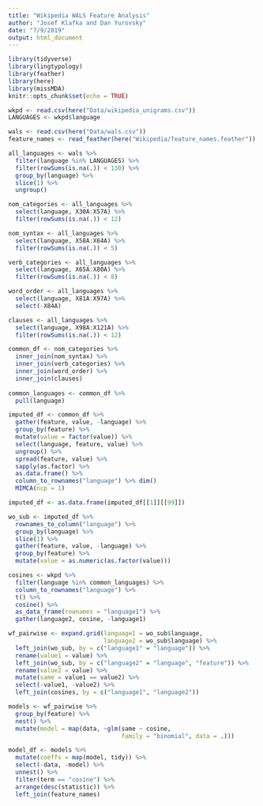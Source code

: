 ```yaml
---
title: "Wikipedia WALS Feature Analysis"
author: "Josef Klafka and Dan Yurovsky"
date: "7/9/2019"
output: html_document
---
```


```r
library(tidyverse)
library(lingtypology)
library(feather)
library(here)
library(missMDA)
knitr::opts_chunk$set(echo = TRUE)
```

```r
wkpd <- read.csv(here("Data/wikipedia_unigrams.csv"))
LANGUAGES <- wkpd$language

wals <- read.csv(here("Data/wals.csv"))
feature_names <- read_feather(here("Wikipedia/feature_names.feather"))
```

```r
all_languages <- wals %>% 
  filter(language %in% LANGUAGES) %>% 
  filter(rowSums(is.na(.)) < 130) %>%
  group_by(language) %>%
  slice(1) %>%
  ungroup() 
```

```r
nom_categories <- all_languages %>%
  select(language, X30A:X57A) %>%
  filter(rowSums(is.na(.)) < 12)

nom_syntax <- all_languages %>%
  select(language, X58A:X64A) %>%
  filter(rowSums(is.na(.)) < 5)

verb_categories <- all_languages %>%
  select(language, X65A:X80A) %>%
  filter(rowSums(is.na(.)) < 8)

word_order <- all_languages %>%
  select(language, X81A:X97A) %>%
  select(-X84A)

clauses <- all_languages %>%
  select(language, X98A:X121A) %>%
  filter(rowSums(is.na(.)) < 12)

common_df <- nom_categories %>% 
  inner_join(nom_syntax) %>%
  inner_join(verb_categories) %>%
  inner_join(word_order) %>%
  inner_join(clauses) 
  
common_languages <- common_df %>%
  pull(language)
```

```r
imputed_df <- common_df %>% 
  gather(feature, value, -language) %>%
  group_by(feature) %>%
  mutate(value = factor(value)) %>%
  select(language, feature, value) %>%
  ungroup() %>% 
  spread(feature, value) %>% 
  sapply(as.factor) %>%
  as.data.frame() %>%
  column_to_rownames("language") %>% dim()
  MIMCA(ncp = 1)

imputed_df <- as.data.frame(imputed_df[[1]][[99]]) 

wo_sub <- imputed_df %>% 
  rownames_to_column("language") %>%
  group_by(language) %>%
  slice(1) %>%
  gather(feature, value, -language) %>%
  group_by(feature) %>%
  mutate(value = as.numeric(as.factor(value)))

cosines <- wkpd %>%
  filter(language %in% common_languages) %>%
  column_to_rownames("language") %>%
  t() %>%
  cosine() %>%
  as_data_frame(rownames = "language1") %>%
  gather(language2, cosine, -language1)

wf_pairwise <- expand.grid(language1 = wo_sub$language,
                           language2 = wo_sub$language) %>%
  left_join(wo_sub, by = c("language1" = "language")) %>%
  rename(value1 = value) %>%
  left_join(wo_sub, by = c("language2" = "language", "feature")) %>%
  rename(value2 = value) %>%
  mutate(same = value1 == value2) %>%
  select(-value1, -value2) %>%
  left_join(cosines, by = c("language1", "language2"))

models <- wf_pairwise %>%
  group_by(feature) %>%
  nest() %>%
  mutate(model = map(data, ~glm(same ~ cosine, 
                                family = "binomial", data = .)))

model_df <- models %>%
  mutate(coeffs = map(model, tidy)) %>%
  select(-data, -model) %>%
  unnest() %>%
  filter(term == "cosine") %>%
  arrange(desc(statistic)) %>%
  left_join(feature_names)
```